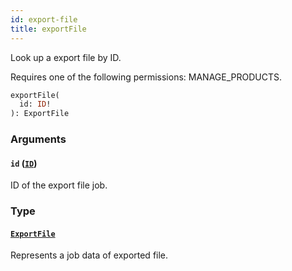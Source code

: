 ```yaml
---
id: export-file
title: exportFile
---
```



Look up a export file by ID.

Requires one of the following permissions: MANAGE_PRODUCTS.

```graphql
exportFile(
  id: ID!
): ExportFile
```


### Arguments

#### `id` ([`ID`](../../../developer/api-reference/scalars/id))

ID of the export file job.


### Type

#### [`ExportFile`](../../../developer/api-reference/objects/export-file) 

Represents a job data of exported file.




